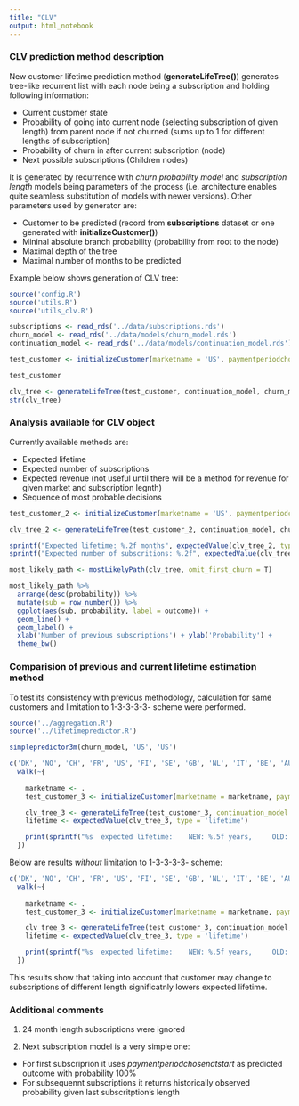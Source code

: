 ```yaml
---
title: "CLV"
output: html_notebook
---
```


### CLV prediction method description

New customer lifetime prediction method (**generateLifeTree()**) generates tree-like recurrent list with each node being a subscription and holding following information:

* Current customer state
* Probability of going into current node (selecting subscription of given length) from parent node if not churned (sums up to 1 for different lengths of subscription)
* Probability of churn in after current subscription (node)
* Next possible subscriptions (Children nodes)

It is generated by recurrence with *churn probability model* and *subscription length* models being parameters of the process (i.e. architecture enables quite seamless substitution of models with newer versions). Other parameters used by generator are:

* Customer to be predicted (record from **subscriptions** dataset or one generated with **initializeCustomer()**)
* Mininal absolute branch probability (probability from root to the node)
* Maximal depth of the tree
* Maximal number of months to be predicted

Example below shows generation of CLV tree:
```r
source('config.R')
source('utils.R')
source('utils_clv.R')

subscriptions <- read_rds('../data/subscriptions.rds')
churn_model <- read_rds('../data/models/churn_model.rds')
continuation_model <- read_rds('../data/models/continuation_model.rds')

test_customer <- initializeCustomer(marketname = 'US', paymentperiodchosenatstart = 3, months = 3, num_previous_months = 1, siteverkey = 'US')

test_customer
```

```r
clv_tree <- generateLifeTree(test_customer, continuation_model, churn_model, min_branch_probability = 0.001, max_depth = 2, default_length = 1, revenue = F)
str(clv_tree)
```

### Analysis available for CLV object

Currently available methods are:

* Expected lifetime
* Expected number of subscriptions
* Expected revenue (not useful until there will be a method for revenue for given market and subscription legnth)
* Sequence of most probable decisions

```r
test_customer_2 <- initializeCustomer(marketname = 'US', paymentperiodchosenatstart = 3, months = 1, num_previous_months = 0, siteverkey = 'US')

clv_tree_2 <- generateLifeTree(test_customer_2, continuation_model, churn_model, min_branch_probability = 0.001, revenue = F)

sprintf("Expected lifetime: %.2f months", expectedValue(clv_tree_2, type = 'lifetime'))
sprintf("Expected number of subscritions: %.2f", expectedValue(clv_tree_2, type = 'subs'))

```

```r
most_likely_path <- mostLikelyPath(clv_tree, omit_first_churn = T)

most_likely_path %>%
  arrange(desc(probability)) %>%
  mutate(sub = row_number()) %>%
  ggplot(aes(sub, probability, label = outcome)) +
  geom_line() +
  geom_label() +
  xlab('Number of previous subscriptions') + ylab('Probability') +
  theme_bw()
```

### Comparision of previous and current lifetime estimation method

To test its consistency with previous methodology, calculation for same customers and limitation to 1-3-3-3-3- scheme were performed.
```r
source('../aggregation.R')
source('../lifetimepredictor.R')

simplepredictor3m(churn_model, 'US', 'US')
```
```r
c('DK', 'NO', 'CH', 'FR', 'US', 'FI', 'SE', 'GB', 'NL', 'IT', 'BE', 'AU')  %>%
  walk(~{
    
    marketname <- .
    test_customer_3 <- initializeCustomer(marketname = marketname, paymentperiodchosenatstart = 3, months = 1, num_previous_months = 0, siteverkey = 'US')

    clv_tree_3 <- generateLifeTree(test_customer_3, continuation_model = NULL, churn_model, min_branch_probability = 0.001, default_length = 3, revenue = F)
    lifetime <- expectedValue(clv_tree_3, type = 'lifetime')

    print(sprintf("%s  expected lifetime:    NEW: %.5f years,     OLD: %.5f years", marketname, lifetime/12, simplepredictor3m(churn_model, marketname = marketname, 'US')))
  })
```

Below are results *without* limitation to 1-3-3-3-3- scheme:
```r
c('DK', 'NO', 'CH', 'FR', 'US', 'FI', 'SE', 'GB', 'NL', 'IT', 'BE', 'AU')  %>%
  walk(~{
    
    marketname <- .
    test_customer_3 <- initializeCustomer(marketname = marketname, paymentperiodchosenatstart = 3, months = 1, num_previous_months = 0, siteverkey = 'US')

    clv_tree_3 <- generateLifeTree(test_customer_3, continuation_model, churn_model, min_branch_probability = 0.001, revenue = F)
    lifetime <- expectedValue(clv_tree_3, type = 'lifetime')

    print(sprintf("%s  expected lifetime:    NEW: %.5f years,     OLD: %.5f years", marketname, lifetime/12, simplepredictor3m(churn_model, marketname = marketname, 'US')))
  })
```
This results show that taking into account that customer may change to subscriptions of different length significatnly lowers expected lifetime. 

### Additional comments

1. 24 month length subscriptions were ignored

2. Next subscription model is a very simple one:

* For first subscriprion it uses *paymentperiodchosenatstart* as predicted outcome with probability 100%
* For subsequennt subscriptions it returns historically observed probability given last subscritption's length

